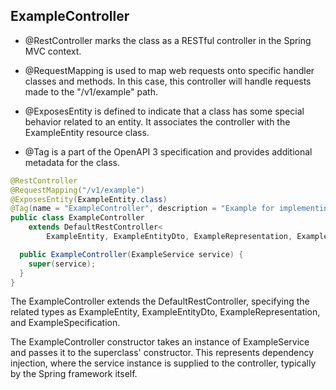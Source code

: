 ## ExampleController

- @RestController marks the class as a RESTful controller in the Spring MVC context.

- @RequestMapping is used to map web requests onto specific handler classes and methods. In this case, this controller will handle requests made to the "/v1/example" path.

- @ExposesEntity is defined to indicate that a class has some special behavior related to an entity. It associates the controller with the ExampleEntity resource class.

- @Tag is a part of the OpenAPI 3 specification and provides additional metadata for the class.

```java copy
@RestController
@RequestMapping("/v1/example")
@ExposesEntity(ExampleEntity.class)
@Tag(name = "ExampleController", description = "Example for implementing openAPI")
public class ExampleController
    extends DefaultRestController<
        ExampleEntity, ExampleEntityDto, ExampleRepresentation, ExampleSpecification> {

  public ExampleController(ExampleService service) {
    super(service);
  }
}
```

The ExampleController extends the DefaultRestController, specifying the related types as ExampleEntity, ExampleEntityDto, ExampleRepresentation, and ExampleSpecification.

The ExampleController constructor takes an instance of ExampleService and passes it to the superclass' constructor. This represents dependency injection, where the service instance is supplied to the controller, typically by the Spring framework itself.
